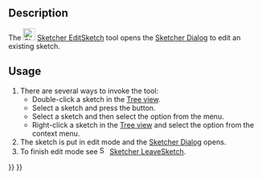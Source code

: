 <languages/>

{{Docnav
|[[Sketcher_NewSketch|Create sketch]]
|[[Sketcher_Dialog|Dialog]]
|[[Sketcher_Workbench|Sketcher]]
|IconL=Sketcher_NewSketch.svg‎‎
|IconR=
|IconC=Workbench_Sketcher.svg
}}

{{GuiCommand
|Name=Sketcher EditSketch
|MenuLocation=Sketch → Edit sketch
|Workbenches=[[Sketcher_Workbench|Sketcher]], [[PartDesign_Workbench|PartDesign]]
|SeeAlso=[[Sketcher_LeaveSketch|Sketcher LeaveSketch]]
}}

==Description==

The [[Image:Sketcher_EditSketch.svg|24px]] [[Sketcher_EditSketch|Sketcher EditSketch]] tool opens the [[Sketcher_Dialog|Sketcher Dialog]] to edit an existing sketch.

==Usage==

# There are several ways to invoke the tool:
#* Double-click a sketch in the [[Tree_view|Tree view]].
#* Select a sketch and press the {{Button|[[Image:Sketcher_EditSketch.svg|16px]] [[Sketcher_EditSketch|Edit sketch]]}} button.
#* Select a sketch and then select the {{MenuCommand|Sketch → [[Image:Sketcher_EditSketch.svg|16px]] Edit sketch}} option from the menu.
#* Right-click a sketch in the [[Tree_view|Tree view]] and select the {{MenuCommand|Edit sketch}} option from the context menu.
# The sketch is put in edit mode and the [[Sketcher_Dialog|Sketcher Dialog]] opens.
# To finish edit mode see [[Image:Sketcher_LeaveSketch.svg|16px]] [[Sketcher_LeaveSketch|Sketcher LeaveSketch]].


{{Docnav
|[[Sketcher_NewSketch|Create sketch]]
|[[Sketcher_Dialog|Dialog]]
|[[Sketcher_Workbench|Sketcher]]
|IconL=Sketcher_NewSketch.svg‎‎
|IconR=
|IconC=Workbench_Sketcher.svg
}}

{{Sketcher_Tools_navi{{#translation:}}}}
{{Userdocnavi{{#translation:}}}}